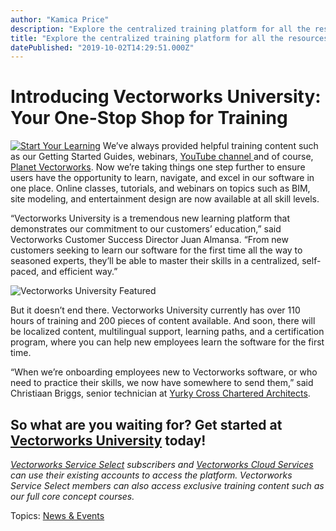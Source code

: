 ```yaml
---
author: "Kamica Price"
description: "Explore the centralized training platform for all the resources you need: Vectorworks University. "
title: "Explore the centralized training platform for all the resources you need: Vectorworks University. " 
datePublished: "2019-10-02T14:29:51.000Z"
---
```

# Introducing Vectorworks University: Your One-Stop Shop for Training

[![Start Your Learning](https://no-cache.hubspot.com/cta/default/3018241/f0e52c51-b568-4134-9f06-1e772cda6549.png)](https://cta-redirect.hubspot.com/cta/redirect/3018241/f0e52c51-b568-4134-9f06-1e772cda6549) We’ve always provided helpful training content such as our Getting Started Guides, webinars, [YouTube channel ](https://www.youtube.com/user/vectorworks?utm%5Fcampaign=blog&utm%5Fmedium=planetvectorworks&utm%5Fsource=intext&utm%5Fcontent=vwuniversity100219)and of course, [Planet Vectorw](../../../net/vectorworks/blog/index.html)[orks](../../../net/vectorworks/blog/index.html). Now we’re taking things one step further to ensure users have the opportunity to learn, navigate, and excel in our software in one place. Online classes, tutorials, and webinars on topics such as BIM, site modeling, and entertainment design are now available at all skill levels.

“Vectorworks University is a tremendous new learning platform that demonstrates our commitment to our customers’ education,” said Vectorworks Customer Success Director Juan Almansa. “From new customers seeking to learn our software for the first time all the way to seasoned experts, they’ll be able to master their skills in a centralized, self-paced, and efficient way.”

![Vectorworks University Featured](https://blog.vectorworks.net/hs-fs/hubfs/Blog%20Images/191002_Vectorworks%20University/Vectorworks%20University%20Featured.jpg?width=5999&name=Vectorworks%20University%20Featured.jpg)

But it doesn’t end there. Vectorworks University currently has over 110 hours of training and 200 pieces of content available. And soon, there will be localized content, multilingual support, learning paths, and a certification program, where you can help new employees learn the software for the first time. 

“When we’re onboarding employees new to Vectorworks software, or who need to practice their skills, we now have somewhere to send them,” said Christiaan Briggs, senior technician at [Yurky Cross Chartered Architects](https://www.yurkycross.co.uk/).

## So what are you waiting for? Get started at [Vectorworks University](https://university.vectorworks.net/?utm%5Fcampaign=blog&utm%5Fmedium=planetvectorworks&utm%5Fsource=intext&utm%5Fcontent=vwuniversity100219) today! 

_[Vectorworks Service Select](https://serviceselect.vectorworks.net/?utm%5Fcampaign=blog&utm%5Fmedium=planetvectorworks&utm%5Fsource=intext&utm%5Fcontent=vwuniversity100219) subscribers and [Vectorworks Cloud Services ](https://cloud.vectorworks.net/accounts/login/?next=/portal/files/home/?utm%5Fcampaign=blog&utm%5Fmedium=planetvectorworks&utm%5Fsource=intext&utm%5Fcontent=vwuniversity100219)can use their existing accounts to access the platform. Vectorworks Service Select members can also access exclusive training content such as our full core concept courses._ 

 Topics: [News & Events](https://blog.vectorworks.net/topic/news-events) 

 